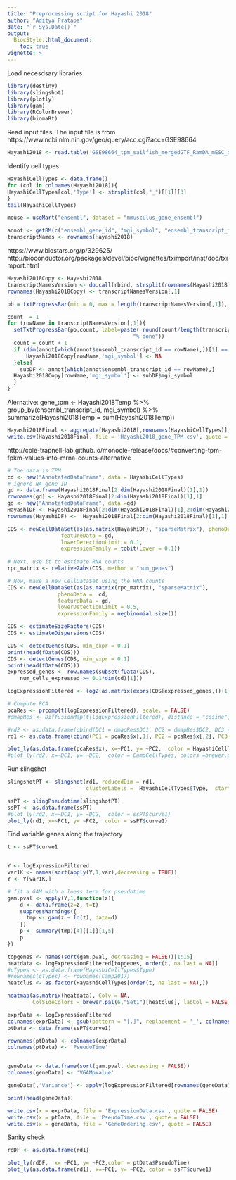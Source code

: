 ```yaml
---
title: "Preprocessing script for Hayashi 2018"
author: "Aditya Pratapa"
date: "`r Sys.Date()`"
output: 
  BiocStyle::html_document:
    toc: true
vignette: >
---
```

Load necesdsary libraries
```r
library(destiny)
library(slingshot)
library(plotly)
library(gam)
library(RColorBrewer)
library(biomaRt)

```
Read input files. The input file is from https://www.ncbi.nlm.nih.gov/geo/query/acc.cgi?acc=GSE98664
```r
Hayashi2018 <- read.table('GSE98664_tpm_sailfish_mergedGTF_RamDA_mESC_differentiation_time_course.txt', sep = '\t', header = T, row.names = 1)
```

Identify cell types
```r
HayashiCellTypes <- data.frame()
for (col in colnames(Hayashi2018)){
HayashiCellTypes[col,'Type'] <- strsplit(col,"_")[[1]][3]
}
tail(HayashiCellTypes)

```


```r
mouse = useMart("ensembl", dataset = "mmusculus_gene_ensembl")

```
```r
annot <- getBM(c("ensembl_gene_id", "mgi_symbol", "ensembl_transcript_id"), mart=mouse)
transcriptNames <- rownames(Hayashi2018)

```

https://www.biostars.org/p/329625/
http://bioconductor.org/packages/devel/bioc/vignettes/tximport/inst/doc/tximport.html

```r
Hayashi2018Copy <- Hayashi2018
transcriptNamesVersion <- do.call(rbind, strsplit(rownames(Hayashi2018), '[.]'))
rownames(Hayashi2018Copy) <- transcriptNamesVersion[,1]

pb = txtProgressBar(min = 0, max = length(transcriptNamesVersion[,1]), initial = 1) 

count  = 1
for (rowName in transcriptNamesVersion[,1]){
  setTxtProgressBar(pb,count, label=paste( round(count/length(transcriptNamesVersion[,1])*100, 0),
                                        "% done"))
  count = count + 1
  if (dim(annot[which(annot$ensembl_transcript_id == rowName),])[1] == 0){
      Hayashi2018Copy[rowName,'mgi_symbol'] <- NA
  }else{
    subDF <- annot[which(annot$ensembl_transcript_id == rowName),]
  Hayashi2018Copy[rowName,'mgi_symbol'] <- subDF$mgi_symbol
  }
}
```


Alernative: gene_tpm <- Hayashi2018Temp %>% group_by(ensembl_transcript_id, mgi_symbol) %>% summarize(Hayashi2018Temp = sum(Hayashi2018Temp))

```r
Hayashi2018Final <- aggregate(Hayashi2018[,rownames(HayashiCellTypes)], by=list(geneID=Hayashi2018Copy$mgi_symbol), FUN=sum)
write.csv(Hayashi2018Final, file = 'Hayashi2018_gene_TPM.csv', quote = FALSE)
```

http://cole-trapnell-lab.github.io/monocle-release/docs/#converting-tpm-fpkm-values-into-mrna-counts-alternative
```r
# The data is TPM
cd <- new("AnnotatedDataFrame", data = HayashiCellTypes)
# ignore NA gene_ID
gd <- data.frame(Hayashi2018Final[2:dim(Hayashi2018Final)[1],1])
rownames(gd) <- Hayashi2018Final[2:dim(Hayashi2018Final)[1],1]
gd <- new("AnnotatedDataFrame", data =gd)
HayashiDF <- Hayashi2018Final[2:dim(Hayashi2018Final)[1],2:dim(Hayashi2018Final)[2]]
rownames(HayashiDF) <-  Hayashi2018Final[2:dim(Hayashi2018Final)[1],1]

CDS <- newCellDataSet(as(as.matrix(HayashiDF), "sparseMatrix"), phenoData = cd,
                 featureData = gd,
                 lowerDetectionLimit = 0.1,
                 expressionFamily = tobit(Lower = 0.1))
  
# Next, use it to estimate RNA counts
rpc_matrix <- relative2abs(CDS, method = "num_genes")

# Now, make a new CellDataSet using the RNA counts
CDS <- newCellDataSet(as(as.matrix(rpc_matrix), "sparseMatrix"),
                phenoData =  cd,
                featureData = gd,
                lowerDetectionLimit = 0.5,
                expressionFamily = negbinomial.size())
```


```r
CDS <- estimateSizeFactors(CDS)
CDS <- estimateDispersions(CDS)

CDS <- detectGenes(CDS, min_expr = 0.1)
print(head(fData(CDS)))
CDS <- detectGenes(CDS, min_expr = 0.1)
print(head(fData(CDS)))
expressed_genes <- row.names(subset(fData(CDS),
    num_cells_expressed >= 0.1*dim(cd)[1]))
```


```r
logExpressionFiltered <- log2(as.matrix(exprs(CDS[expressed_genes,])+1))

# Compute PCA
pcaRes <- prcomp(t(logExpressionFiltered), scale. = FALSE)
#dmapRes <- DiffusionMap(t(logExpressionFiltered), distance = "cosine", sigma = .25, k = 100)
```

```r
#rd2 <- as.data.frame(cbind(DC1 = dmapRes$DC1, DC2 = dmapRes$DC2, DC3 = dmapRes$DC3))
rd1 <- as.data.frame(cbind(PC1 = pcaRes$x[,1], PC2 = pcaRes$x[,2], PC3 = pcaRes$x[,3]))

plot_ly(as.data.frame(pcaRes$x), x=~PC1, y= ~PC2,  color = HayashiCellTypes$Type, colors = brewer.pal(6,"Set1"))
#plot_ly(rd2, x=~DC1, y= ~DC2,  color = CampCellTypes, colors =brewer.pal(6,"Set1"))

```

Run slingshot
```r
slingshotPT <- slingshot(rd1, reducedDim = rd1, 
                         clusterLabels =  HayashiCellTypes$Type,  start.clus = '00h', end.clus = '72h')
```

```r
ssPT <- slingPseudotime(slingshotPT)
ssPT <- as.data.frame(ssPT)
#plot_ly(rd2, x=~DC1, y= ~DC2,  color = ssPT$curve1)
plot_ly(rd1, x=~PC1, y= ~PC2,  color = ssPT$curve1)

```

Find variable genes along the trajectory
```r
t <- ssPT$curve1


Y <- logExpressionFiltered
var1K <- names(sort(apply(Y,1,var),decreasing = TRUE))
Y <- Y[var1K,]

# fit a GAM with a loess term for pseudotime
gam.pval <- apply(Y,1,function(z){
    d <- data.frame(z=z, t=t)
    suppressWarnings({
      tmp <- gam(z ~ lo(t), data=d)
    })
    p <- summary(tmp)[4][[1]][1,5]
    p
})
```


```r
topgenes <- names(sort(gam.pval, decreasing = FALSE))[1:15]
heatdata <- logExpressionFiltered[topgenes, order(t, na.last = NA)]
#cTypes <- as.data.frame(HayashiCellTypes$Type)
#rownames(cTypes) <- rownames(Camp2017)
heatclus <- as.factor(HayashiCellTypes[order(t, na.last = NA),])

heatmap(as.matrix(heatdata), Colv = NA,
        ColSideColors = brewer.pal(6,"Set1")[heatclus], labCol = FALSE)
```


```r

exprData <- logExpressionFiltered
colnames(exprData) <- gsub(pattern = "[.]", replacement = '_', colnames(exprData))
ptData <- data.frame(ssPT$curve1)

rownames(ptData) <- colnames(exprData)
colnames(ptData) <- 'PseudoTime'


geneData <- data.frame(sort(gam.pval, decreasing = FALSE))
colnames(geneData) <- 'VGAMpValue'

geneData[,'Variance'] <- apply(logExpressionFiltered[rownames(geneData),],1,var)

print(head(geneData))

write.csv(x = exprData, file = 'ExpressionData.csv', quote = FALSE)
write.csv(x = ptData, file = 'PseudoTime.csv', quote = FALSE)
write.csv(x = geneData, file = 'GeneOrdering.csv', quote = FALSE)

```

Sanity check
```r
rdDF <- as.data.frame(rd1)

plot_ly(rdDF,  x= ~PC1, y= ~PC2,color = ptData$PseudoTime)
plot_ly(as.data.frame(rd1), x=~PC1, y= ~PC2, color = ssPT$curve1) 

```
